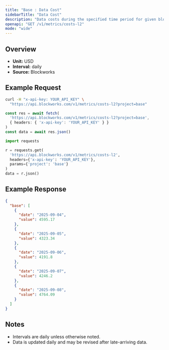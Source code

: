 ```yaml
---
title: "Base : Data Cost"
sidebarTitle: "Data Cost"
description: "Data costs during the specified time period for given blockchain."
openapi: "GET /v1/metrics/costs-l2"
mode: "wide"
---
```


## Overview

- **Unit:** USD
- **Interval:** daily
- **Source:** Blockworks

## Example Request

<CodeGroup>

```bash cURL
curl -H "x-api-key: YOUR_API_KEY" \
  "https://api.blockworks.com/v1/metrics/costs-l2?project=base"
```

```typescript TypeScript
const res = await fetch(
  'https://api.blockworks.com/v1/metrics/costs-l2?project=base',
  { headers: { 'x-api-key': 'YOUR_API_KEY' } }
)
const data = await res.json()
```

```python Python
import requests

r = requests.get(
  'https://api.blockworks.com/v1/metrics/costs-l2',
  headers={'x-api-key': 'YOUR_API_KEY'},
  params={'project': 'base'}
)
data = r.json()
```

</CodeGroup>

## Example Response

```json
{
  "base": [
    {
      "date": "2025-09-04",
      "value": 4595.17
    },
    {
      "date": "2025-09-05",
      "value": 4323.34
    },
    {
      "date": "2025-09-06",
      "value": 4191.8
    },
    {
      "date": "2025-09-07",
      "value": 4246.2
    },
    {
      "date": "2025-09-08",
      "value": 4764.09
    }
  ]
}
```

## Notes
- Intervals are daily unless otherwise noted.
- Data is updated daily and may be revised after late-arriving data.
